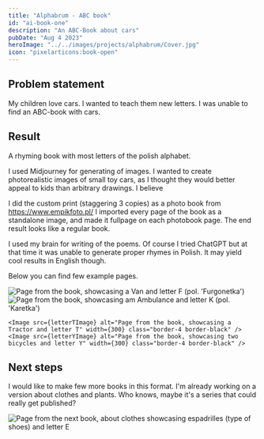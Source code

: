 ```yaml
---
title: "Alphabrum - ABC book"
id: "ai-book-one"
description: "An ABC-Book about cars"
pubDate: "Aug 4 2023"
heroImage: "../../images/projects/alphabrum/Cover.jpg"
icon: "pixelarticons:book-open"
---
```




## Problem statement

My children love cars. I wanted to teach them new letters. I was unable to find an ABC-book with cars.

## Result

A rhyming book with most letters of the polish alphabet.

I used Midjourney for generating of images. I wanted to create photorealistic images of small toy cars,
as I thought they would better appeal to kids than arbitrary drawings. I believe

I did the custom print (staggering 3 copies) as a photo book from https://www.empikfoto.pl/ I imported
every page of the book as a standalone image, and made it fullpage on each photobook page. The end result
looks like a regular book.


I used my brain for writing of the poems. Of course I tried ChatGPT but at that time it was unable to generate
proper rhymes in Polish. It may yield cool results in English though.

Below you can find few example pages.

<div class="flex flex-col md:flex-row justify-between items-center ml-1 mb-1 gap-1">
    <Image src={letterFImage} alt="Page from the book, showcasing a Van and letter F (pol. 'Furgonetka')" width={300} class="border-4 border-black" />
    <Image src={letterKImage} alt="Page from the book, showcasing am Ambulance and letter K (pol. 'Karetka')" width={300} class="border-4 border-black" />
</div>

<div class="flex flex-col md:flex-row justify-between items-center ml-1 mb-1 gap-1">

    <Image src={letterTImage} alt="Page from the book, showcasing a Tractor and letter T" width={300} class="border-4 border-black" />
    <Image src={letterYImage} alt="Page from the book, showcasing two bicycles and letter Y" width={300} class="border-4 border-black" />
</div>

## Next steps

I would like to make few more books in this format. I'm already working on a version about clothes and plants.
Who knows, maybe it's a series that could really get published?


<div class="flex flex-col md:flex-row justify-between items-center ml-1 mb-1 gap-1">
    <Image src={letterEImage} alt="Page from the next book, about clothes showcasing espadrilles (type of shoes) and letter E" width={300} class="border-4 border-black" />
</div>
